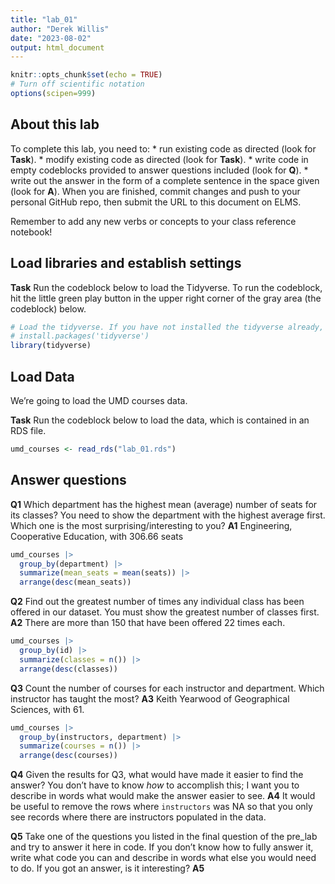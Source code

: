 ```yaml
---
title: "lab_01"
author: "Derek Willis"
date: "2023-08-02"
output: html_document
---
```


```r
knitr::opts_chunk$set(echo = TRUE)
# Turn off scientific notation
options(scipen=999)
```

## About this lab

To complete this lab, you need to: \* run existing code as directed (look for **Task**). \* modify existing code as directed (look for **Task**). \* write code in empty codeblocks provided to answer questions included (look for **Q**). \* write out the answer in the form of a complete sentence in the space given (look for **A**). When you are finished, commit changes and push to your personal GitHub repo, then submit the URL to this document on ELMS.

Remember to add any new verbs or concepts to your class reference notebook!

## Load libraries and establish settings

**Task** Run the codeblock below to load the Tidyverse. To run the codeblock, hit the little green play button in the upper right corner of the gray area (the codeblock) below.

```r
# Load the tidyverse. If you have not installed the tidyverse already, remove the # from the next line and run it first.  
# install.packages('tidyverse')
library(tidyverse)
```

## Load Data

We're going to load the UMD courses data.

**Task** Run the codeblock below to load the data, which is contained in an RDS file.

```r
umd_courses <- read_rds("lab_01.rds")
```

## Answer questions

**Q1** Which department has the highest mean (average) number of seats for its classes? You need to show the department with the highest average first. Which one is the most surprising/interesting to you? **A1** Engineering, Cooperative Education, with 306.66 seats

```r
umd_courses |> 
  group_by(department) |> 
  summarize(mean_seats = mean(seats)) |> 
  arrange(desc(mean_seats))
```

**Q2** Find out the greatest number of times any individual class has been offered in our dataset. You must show the greatest number of classes first. **A2** There are more than 150 that have been offered 22 times each.

```r
umd_courses |> 
  group_by(id) |> 
  summarize(classes = n()) |> 
  arrange(desc(classes))
```

**Q3** Count the number of courses for each instructor and department. Which instructor has taught the most? **A3** Keith Yearwood of Geographical Sciences, with 61.

```r
umd_courses |> 
  group_by(instructors, department) |> 
  summarize(courses = n()) |> 
  arrange(desc(courses))
```

**Q4** Given the results for Q3, what would have made it easier to find the answer? You don't have to know *how* to accomplish this; I want you to describe in words what would make the answer easier to see. **A4** It would be useful to remove the rows where `instructors` was NA so that you only see records where there are instructors populated in the data.

**Q5** Take one of the questions you listed in the final question of the pre_lab and try to answer it here in code. If you don't know how to fully answer it, write what code you can and describe in words what else you would need to do. If you got an answer, is it interesting? **A5**

```r

```
